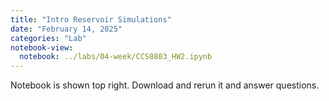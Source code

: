 ```yaml
---
title: "Intro Reservoir Simulations"
date: "February 14, 2025"
categories: "Lab"
notebook-view:  
  notebook: ../labs/04-week/CCS8803_HW2.ipynb
---
```



Notebook is shown top right. Download and rerun it and answer questions. 